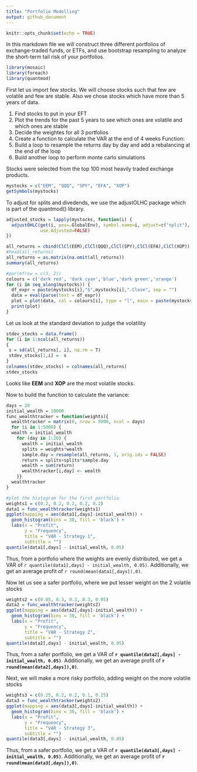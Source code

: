 ```yaml
---
title: "Portfolio Modelling"
output: github_document
---
```


```r
knitr::opts_chunk$set(echo = TRUE)
```

In this markdown file we will construct three different portfolios of exchange-traded funds, or ETFs, and use bootstrap resampling to analyze the short-term tail risk of your portfolios. 

```r
library(mosaic)
library(foreach)
library(quantmod)
```

First let us import few stocks. We will choose stocks such that few are volatile and few are stable. Also we chose stocks which have more than 5 years of data.

1. Find stocks to put in your EFT
2. Plot the trends for the past 5 years to see which ones are volatile and which ones are stable
3. Decide the weightes for all 3 portfolios
4. Create a function to calculate the VAR at the end of 4 weeks
Function: 
1. Build a loop to resample the returns day by day and add a rebalancing at the end of the loop
2. Build another loop to perform monte carlo simulations

Stocks were selected from the top 100 most heavily traded exchange products.
```r
mystocks = c("EEM", "QQQ", "SPY", "EFA", "XOP")
getSymbols(mystocks)
```

To adjust for splits and divedends, we use the adjustOLHC package which is part of the quantmod() library.

```r
adjusted_stocks = lapply(mystocks, function(i) {
  adjustOHLC(get(i, pos=.GlobalEnv), symbol.name=i, adjust=c("split"), 
             use.Adjusted=FALSE)
})

all_returns = cbind(ClCl(EEM),ClCl(QQQ),ClCl(SPY),ClCl(EFA),ClCl(XOP))
#head(all_returns)
all_returns = as.matrix(na.omit(all_returns))
summary(all_returns)
```

```r
#par(mfrow = c(3, 2))
colours = c('dark red', 'dark cyan','blue','dark green','orange')
for (i in seq_along(mystocks)) {
  df_expr = paste(mystocks[i],"$",mystocks[i],".Close", sep = "")
  data = eval(parse(text = df_expr))
  plot = plot(data, col = colours[i], type = "l", main = paste(mystocks[i],"Closing Prices"))
  print(plot)
}
```


Let us look at the standard deviation to judge the volatility
```r
stdev_stocks = data.frame()
for (i in 1:ncol(all_returns))
{
 s = sd(all_returns[, i], na.rm = T)
 stdev_stocks[1,i] =  s
}
colnames(stdev_stocks) = colnames(all_returns)
stdev_stocks
```

Looks like **EEM** and **XOP** are the most volatile stocks.

Now to build the function to calculate the variance:
```r
days = 20
initial_wealth = 10000
func_wealthtracker = function(weights){
  wealthtracker = matrix(0, nrow = 5000, ncol = days)
  for (i in 1:5000) {
  wealth = initial_wealth
    for (day in 1:20) {
      wealth = initial_wealth
      splits = weights*wealth
      sample.day = resample(all_returns, 1, orig.ids = FALSE)
      return = splits+splits*sample.day
      wealth = sum(return)
      wealthtracker[i,day] <- wealth
    }}
  wealthtracker
}
```

```r
#plot the histogram for the first portfolio
weights1 = c(0.2, 0.2, 0.2, 0.2, 0.2)
data1 = func_wealthtracker(weights1)
ggplot(mapping = aes(data1[,days]-initial_wealth)) +
  geom_histogram(bins = 30, fill = 'black') +
  labs(x = "Profit",
       y = "Frequency",
       title = "VAR - Strategy 1",
       subtitle = "")
quantile(data1[,days] - initial_wealth, 0.05)
```

Thus, from a portfolio where the weights are evenly distributed, we get a VAR of `r quantile(data1[,days] - initial_wealth, 0.05)`. Additionally, we get an average profit of `r round(mean(data1[,days]),0)`.

Now let us see a safer portfolio, where we put  lesser weight on the 2 volatile stocks
```r
weights2 = c(0.05, 0.3, 0.3, 0.3, 0.05)
data2 = func_wealthtracker(weights2)
ggplot(mapping = aes(data2[,days]-initial_wealth)) +
  geom_histogram(bins = 30, fill = 'black') +
  labs(x = "Profit",
       y = "Frequency",
       title = "VAR - Strategy 2",
       subtitle = "")
quantile(data2[,days] - initial_wealth, 0.05)
```

Thus, from a safer portfolio, we get a VAR of **`r quantile(data2[,days] - initial_wealth, 0.05)`**. Additionally, we get an average profit of **`r round(mean(data2[,days]),0)`**.

Next, we will make a more risky portfolio, adding weight on the more volatile stocks
```r
weights3 = c(0.25, 0.2, 0.2, 0.1, 0.25)
data3 = func_wealthtracker(weights2)
ggplot(mapping = aes(data3[,days]-initial_wealth)) +
  geom_histogram(bins = 30, fill = 'black') +
  labs(x = "Profit",
       y = "Frequency",
       title = "VAR - Strategy 3",
       subtitle = "")
quantile(data3[,days] - initial_wealth, 0.05)
```

Thus, from a safer portfolio, we get a VAR of **`r quantile(data3[,days] - initial_wealth, 0.05)`**. Additionally, we get an average profit of **`r round(mean(data3[,days]),0)`**.

